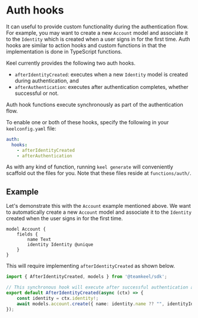 # Auth hooks

It can useful to provide custom functionality during the authentication flow.  For example, you may want to create a new `Account` model and associate it to the `Identity` which is created when a user signs in for the first time.  Auth hooks are similar to action hooks and custom functions in that the implementation is done in TypeScript functions.

Keel currently provides the following two auth hooks.
 - `afterIdentityCreated`: executes when a new `Identity` model is created during authentication, and
 - `afterAuthentication`: executes after authentication completes, whether successful or not.


<Callout type="info">
  Auth hook functions execute synchronously as part of the authentication flow.
</Callout>

To enable one or both of these hooks, specify the following in your `keelconfig.yaml` file:

```yaml
auth:
  hooks: 
    - afterIdentityCreated
    - afterAuthentication
```

As with any kind of function, running `keel generate` will conveniently scaffold out the files for you. Note that these files reside at `functions/auth/`.

## Example

Let's demonstrate this with the `Account` example mentioned above. We want to automatically create a new `Account` model and associate it to the `Identity` created when the user signs in for the first time.

```keel
model Account {
    fields {
        name Text
        identity Identity @unique
    }
}
```

This will require implementing `afterIdentityCreated` as shown below.

```typescript
import { AfterIdentityCreated, models } from '@teamkeel/sdk';

// This synchronous hook will execute after successful authentication and a new identity record created
export default AfterIdentityCreated(async (ctx) => {
    const identity = ctx.identity!;
    await models.account.create({ name: identity.name ?? "", identityId: identity.id });
});
```